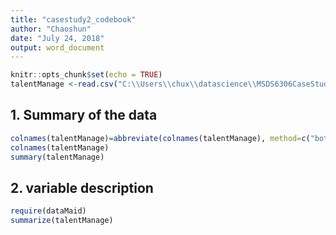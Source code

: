 ---
title: "casestudy2_codebook"
author: "Chaoshun"
date: "July 24, 2018"
output: word_document
---

```{r setup, include=FALSE}
knitr::opts_chunk$set(echo = TRUE)
talentManage <-read.csv("C:\\Users\\chux\\datascience\\MSDS6306CaseStudy2\\data\\casestudy2.csv")
```
## 1. Summary of the data
```{r,echo=FALSE}
colnames(talentManage)=abbreviate(colnames(talentManage), method=c("both.sides"),minlength = 11)
colnames(talentManage)
summary(talentManage)
```

## 2. variable description
```{r,echo=FALSE}
require(dataMaid)
summarize(talentManage)
```